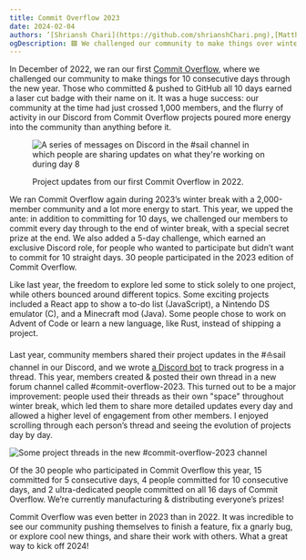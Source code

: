 ```yaml
---
title: Commit Overflow 2023
date: 2024-02-04
authors: ’[Shriansh Chari](https://github.com/shrianshChari.png),[Matthew Stanciu](https://github.com/MatthewStanciu.png)’
ogDescription: 🟩 We challenged our community to make things over winter break (again).
---
```


In December of 2022, we ran our first [Commit Overflow](https://blog.purduehackers.com/posts/commit-overflow-2022), where we challenged our community to make things for 10 consecutive days through the new year. Those who committed & pushed to GitHub all 10 days earned a laser cut badge with their name on it. It was a huge success: our community at the time had just crossed 1,000 members, and the flurry of activity in our Discord from Commit Overflow projects poured more energy into the community than anything before it.

<figure className="text-sm text-center font-main">

![A series of messages on Discord in the #sail channel in which people are sharing updates on what they're working on during day 8](/posts/commit-overflow-2022/messages.png)

<figcaption>Project updates from our first Commit Overflow in 2022.</figcaption>
</figure>

We ran Commit Overflow again during 2023’s winter break with a 2,000-member community and a lot more energy to start. This year, we upped the ante: in addition to committing for 10 days, we challenged our members to commit every day through to the end of winter break, with a special secret prize at the end. We also added a 5-day challenge, which earned an exclusive Discord role, for people who wanted to participate but didn’t want to commit for 10 straight days. 30 people participated in the 2023 edition of Commit Overflow.

Like last year, the freedom to explore led some to stick solely to one project, while others bounced around different topics. Some exciting projects included a React app to show a to-do list (JavaScript), a Nintendo DS emulator (C), and a Minecraft mod (Java). Some people chose to work on Advent of Code or learn a new language, like Rust, instead of shipping a project.

Last year, community members shared their project updates in the <span className="px-1 bg-discord-vibrant text-white rounded font-main">#⛵️sail</span> channel in our Discord, and we wrote [a Discord bot](https://github.com/purduehackers/ornament) to track progress in a thread. This year, members created & posted their own thread in a new forum channel called <span className="px-1 bg-discord-vibrant text-white rounded font-main">#commit-overflow-2023</span>. This turned out to be a major improvement: people used their threads as their own "space" throughout winter break, which led them to share more detailed updates every day and allowed a higher level of engagement from other members. I enjoyed scrolling through each person’s thread and seeing the evolution of projects day by day.

![Some project threads in the new #commit-overflow-2023 channel](/posts/commit-overflow-2023/forum-channel.png)

Of the 30 people who participated in Commit Overflow this year, 15 committed for 5 consecutive days, 4 people committed for 10 consecutive days, and 2 ultra-dedicated people committed on all 16 days of Commit Overflow. We’re currently manufacturing & distributing everyone’s prizes!

Commit Overflow was even better in 2023 than in 2022. It was incredible to see our community pushing themselves to finish a feature, fix a gnarly bug, or explore cool new things, and share their work with others. What a great way to kick off 2024!
